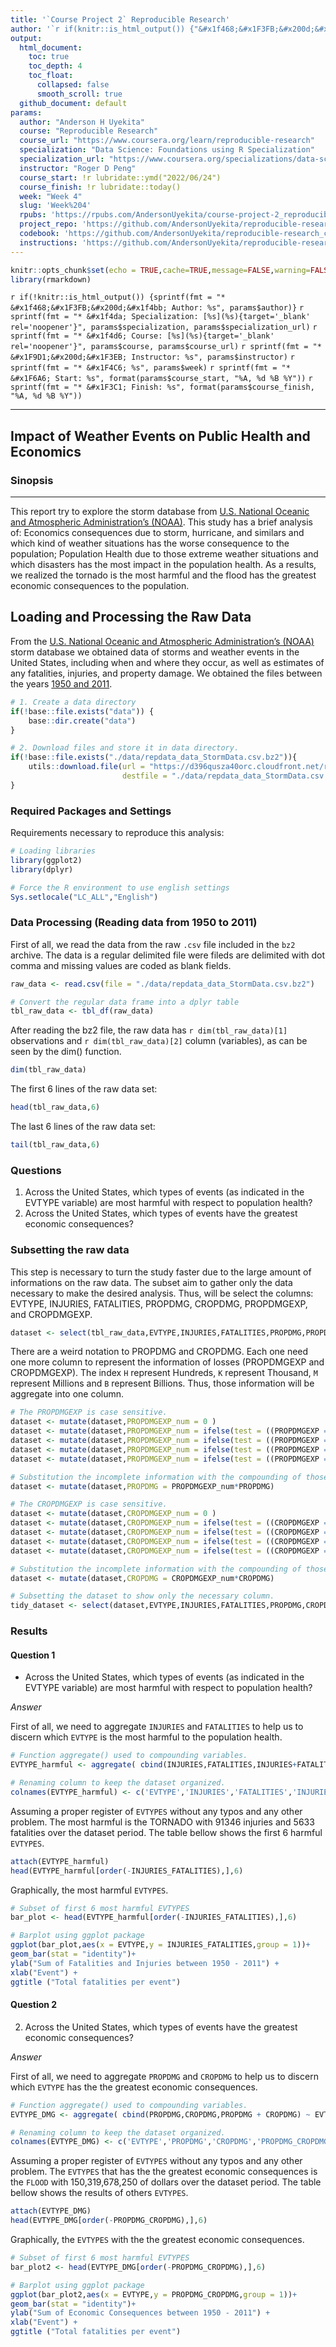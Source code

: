 ```yaml
---
title: '`Course Project 2` Reproducible Research'
author: '`r if(knitr::is_html_output()) {"&#x1f468;&#x1F3FB;&#x200d;&#x1f4bb; Anderson H Uyekita"} else {NULL}`'
output:
  html_document:
    toc: true
    toc_depth: 4
    toc_float:
      collapsed: false
      smooth_scroll: true
  github_document: default
params:
  author: "Anderson H Uyekita"
  course: "Reproducible Research"
  course_url: "https://www.coursera.org/learn/reproducible-research"
  specialization: "Data Science: Foundations using R Specialization"
  specialization_url: "https://www.coursera.org/specializations/data-science-foundations-r"
  instructor: "Roger D Peng"
  course_start: !r lubridate::ymd("2022/06/24")
  course_finish: !r lubridate::today()
  week: "Week 4"
  slug: 'Week%204'
  rpubs: 'https://rpubs.com/AndersonUyekita/course-project-2_reproducible-research'
  project_repo: 'https://github.com/AndersonUyekita/reproducible-research_course-project-2'
  codebook: 'https://github.com/AndersonUyekita/reproducible-research_course-project-2/blob/master/codebook.md'
  instructions: 'https://github.com/AndersonUyekita/reproducible-research_course-project-2/blob/master/instructions.md'
---
```


```r
knitr::opts_chunk$set(echo = TRUE,cache=TRUE,message=FALSE,warning=FALSE)
library(rmarkdown)
```

`r if(!knitr::is_html_output()) {sprintf(fmt = "* &#x1f468;&#x1F3FB;&#x200d;&#x1f4bb; Author: %s", params$author)}`
`r sprintf(fmt = "* &#x1f4da; Specialization: [%s](%s){target='_blank' rel='noopener'}", params$specialization, params$specialization_url)`
`r sprintf(fmt = "* &#x1f4d6; Course: [%s](%s){target='_blank' rel='noopener'}", params$course, params$course_url)`
    `r sprintf(fmt = "* &#x1F9D1;&#x200d;&#x1F3EB; Instructor: %s", params$instructor)`
`r sprintf(fmt = "* &#x1F4C6; %s", params$week)`
    `r sprintf(fmt = "* &#x1F6A6; Start: %s", format(params$course_start, "%A, %d %B %Y"))`
    `r sprintf(fmt = "* &#x1F3C1; Finish: %s", format(params$course_finish, "%A, %d %B %Y"))`

--------------------------------------------------------------------------------

## Impact of Weather Events on Public Health and Economics

### Sinopsis



--------------------------------------------------------------------------------

This report try to explore the storm database from [U.S. National Oceanic and Atmospheric Administration's (NOAA)](http://www.noaa.gov). This study has a brief analysis of: Economics consequences due to storm, hurricane, and similars and which kind of weather situations has the worse consequence to the population; Population Health due to those extreme weather situations and which disasters has the most impact in the population health. As a results, we realized the tornado is the most harmful and the flood has the greatest economic consequences to the population.

## Loading and Processing the Raw Data

From the [U.S. National Oceanic and Atmospheric Administration's (NOAA)][1] storm database we obtained data of storms and weather events in the United States, including when and where they occur, as well as estimates of any fatalities, injuries, and property damage. We obtained the files between the years [1950 and 2011]([2]).

[1]: http://www.noaa.gov
[2]: https://d396qusza40orc.cloudfront.net/repdata%2Fdata%2FStormData.csv.bz2

```r
# 1. Create a data directory
if(!base::file.exists("data")) {
    base::dir.create("data")
}

# 2. Download files and store it in data directory.
if(!base::file.exists("./data/repdata_data_StormData.csv.bz2")){
    utils::download.file(url = "https://d396qusza40orc.cloudfront.net/repdata%2Fdata%2FStormData.csv.bz2",
                         destfile = "./data/repdata_data_StormData.csv.bz2")
}
```

### Required Packages and Settings 

Requirements necessary to reproduce this analysis:
```r
# Loading libraries
library(ggplot2)
library(dplyr)

# Force the R environment to use english settings
Sys.setlocale("LC_ALL","English")
```

### Data Processing (Reading data from 1950 to 2011)

First of all, we read the data from the raw `.csv` file included in the `bz2` archive. The data is a regular delimited file were fileds are delimited with dot comma and missing values are coded as blank fields.

```r
raw_data <- read.csv(file = "./data/repdata_data_StormData.csv.bz2")

# Convert the regular data frame into a dplyr table
tbl_raw_data <- tbl_df(raw_data)
```

After reading the bz2 file, the raw data has `r dim(tbl_raw_data)[1]` observations and `r dim(tbl_raw_data)[2]` column (variables), as can be seen by the dim() function.
```r
dim(tbl_raw_data)
```

The first 6 lines of the raw data set:
```r
head(tbl_raw_data,6)
```

The last 6 lines of the raw data set:
```r
tail(tbl_raw_data,6)
```


### Questions

1. Across the United States, which types of events (as indicated in the EVTYPE variable) are most harmful with respect to population health?
2. Across the United States, which types of events have the greatest economic consequences?

### Subsetting the raw data

This step is necessary to turn the study faster due to the large amount of informations on the raw data. The subset aim to gather only the data necessary to make the desired analysis. Thus, will be select the columns: EVTYPE, INJURIES, FATALITIES, PROPDMG, CROPDMG, PROPDMGEXP, and CROPDMGEXP.
```r
dataset <- select(tbl_raw_data,EVTYPE,INJURIES,FATALITIES,PROPDMG,PROPDMGEXP,CROPDMG,CROPDMGEXP)
```

There are a weird notation to PROPDMG and CROPDMG. Each one need one more column to represent the information of losses (PROPDMGEXP and CROPDMGEXP). The index `H` represent Hundreds, `K` represent Thousand, `M` represent Millions and `B` represent Billions. Thus, those information will be aggregate into one column.
```r
# The PROPDMGEXP is case sensitive.
dataset <- mutate(dataset,PROPDMGEXP_num = 0 )
dataset <- mutate(dataset,PROPDMGEXP_num = ifelse(test = ((PROPDMGEXP == "H") | (PROPDMGEXP == "h")), yes = 100, no = PROPDMGEXP_num ) )
dataset <- mutate(dataset,PROPDMGEXP_num = ifelse(test = ((PROPDMGEXP == "K") | (PROPDMGEXP == "k")), yes = 1000, no = PROPDMGEXP_num ) )
dataset <- mutate(dataset,PROPDMGEXP_num = ifelse(test = ((PROPDMGEXP == "M") | (PROPDMGEXP == "m")), yes = 1000000, no = PROPDMGEXP_num ) )
dataset <- mutate(dataset,PROPDMGEXP_num = ifelse(test = ((PROPDMGEXP == "B") | (PROPDMGEXP == "b")), yes = 1000000000, no = PROPDMGEXP_num ) )

# Substitution the incomplete information with the compounding of those two column (PROPDMGEXP and PROPDMG).
dataset <- mutate(dataset,PROPDMG = PROPDMGEXP_num*PROPDMG)

# The CROPDMGEXP is case sensitive.
dataset <- mutate(dataset,CROPDMGEXP_num = 0 )
dataset <- mutate(dataset,CROPDMGEXP_num = ifelse(test = ((CROPDMGEXP == "H") | (CROPDMGEXP == "h")), yes = 100, no = CROPDMGEXP_num ) )
dataset <- mutate(dataset,CROPDMGEXP_num = ifelse(test = ((CROPDMGEXP == "K") | (CROPDMGEXP == "k")), yes = 1000, no = CROPDMGEXP_num ) )
dataset <- mutate(dataset,CROPDMGEXP_num = ifelse(test = ((CROPDMGEXP == "M") | (CROPDMGEXP == "m")), yes = 1000000, no = CROPDMGEXP_num ) )
dataset <- mutate(dataset,CROPDMGEXP_num = ifelse(test = ((CROPDMGEXP == "B") | (CROPDMGEXP == "b")), yes = 1000000000, no = CROPDMGEXP_num ) )

# Substitution the incomplete information with the compounding of those two column (CROPDMGEXP and CROPDMG).
dataset <- mutate(dataset,CROPDMG = CROPDMGEXP_num*CROPDMG)

# Subsetting the dataset to show only the necessary column.
tidy_dataset <- select(dataset,EVTYPE,INJURIES,FATALITIES,PROPDMG,CROPDMG)
```

### Results

#### Question 1
* Across the United States, which types of events (as indicated in the EVTYPE variable) are most harmful with respect to population health?

*Answer*

First of all, we need to aggregate `INJURIES` and `FATALITIES` to help us to discern which `EVTYPE` is the most harmful to the population health.
```r
# Function aggregate() used to compounding variables.
EVTYPE_harmful <- aggregate( cbind(INJURIES,FATALITIES,INJURIES+FATALITIES) ~ EVTYPE, data = tidy_dataset, FUN = sum)

# Renaming column to keep the dataset organized.
colnames(EVTYPE_harmful) <- c('EVTYPE','INJURIES','FATALITIES','INJURIES_FATALITIES')
```

Assuming a proper register of `EVTYPES` without any typos and any other problem. The most harmful is the TORNADO with 91346 injuries and 5633 fatalities over the dataset period. The table bellow shows the first 6 harmful `EVTYPES`.
```r
attach(EVTYPE_harmful)
head(EVTYPE_harmful[order(-INJURIES_FATALITIES),],6)
```

Graphically, the most harmful `EVTYPES`.
```r
# Subset of first 6 most harmful EVTYPES
bar_plot <- head(EVTYPE_harmful[order(-INJURIES_FATALITIES),],6)

# Barplot using ggplot package
ggplot(bar_plot,aes(x = EVTYPE,y = INJURIES_FATALITIES,group = 1))+
geom_bar(stat = "identity")+
ylab("Sum of Fatalities and Injuries between 1950 - 2011") +
xlab("Event") +
ggtitle ("Total fatalities per event")
```


#### Question 2
2. Across the United States, which types of events have the greatest economic consequences?

*Answer*

First of all, we need to aggregate `PROPDMG` and `CROPDMG` to help us to discern which `EVTYPE` has the the greatest economic consequences.
```r
# Function aggregate() used to compounding variables.
EVTYPE_DMG <- aggregate( cbind(PROPDMG,CROPDMG,PROPDMG + CROPDMG) ~ EVTYPE, data = dataset, FUN = sum)

# Renaming column to keep the dataset organized.
colnames(EVTYPE_DMG) <- c('EVTYPE','PROPDMG','CROPDMG','PROPDMG_CROPDMG')
```


Assuming a proper register of `EVTYPES` without any typos and any other problem. The `EVTYPES` that has the the greatest economic consequences is the `FLOOD` with 150,319,678,250 of dollars over the dataset period. The table bellow shows the results of others `EVTYPES`.
```r
attach(EVTYPE_DMG)
head(EVTYPE_DMG[order(-PROPDMG_CROPDMG),],6)
```

Graphically, the `EVTYPES` with the the greatest economic consequences.
```r
# Subset of first 6 most harmful EVTYPES
bar_plot2 <- head(EVTYPE_DMG[order(-PROPDMG_CROPDMG),],6)

# Barplot using ggplot package
ggplot(bar_plot2,aes(x = EVTYPE,y = PROPDMG_CROPDMG,group = 1))+
geom_bar(stat = "identity")+
ylab("Sum of Economic Consequences between 1950 - 2011") +
xlab("Event") +
ggtitle ("Total fatalities per event")
```